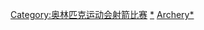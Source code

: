 {{Navbox
|name = 奥林匹克运动会射箭比赛
|title = [[夏季奥林匹克运动会射箭比赛|奥林匹克运动会射箭比赛]]
| state = {{{state|autocollapse}}}
| listclass = hlist
| titlestyle = background-color:#BFD7FF;
| imageleftstyle = width:60px; <!-- minimize width used by left image cell -->
| imagestyle = width:60px; <!-- same as imageleftstyle to center the list -->
| image = [[File:No image.svg|40px|link=]] <!-- empty right image to center the list -->
| imageleft = [[Image:Archery pictogram.svg|40px]]
|list1 =* <span style="color:#aaa">1896</span>
* [[1900年夏季奥林匹克运动会射箭比赛|1900]]
* [[1904年夏季奥林匹克运动会射箭比赛|1904]]
* [[1908年夏季奥林匹克运动会射箭比赛|1908]]
* <span style="color:#aaa">1912</span>
* [[1920年夏季奥林匹克运动会射箭比赛|1920]]
* <span style="color:#aaa">1924-1968</span>
* [[1972年夏季奥林匹克运动会射箭比赛|1972]]
* [[1976年夏季奥林匹克运动会射箭比赛|1976]]
* [[1980年夏季奥林匹克运动会射箭比赛|1980]]
* [[1984年夏季奥林匹克运动会射箭比赛|1984]]
* [[1988年夏季奥林匹克运动会射箭比赛|1988]]
* [[1992年夏季奥林匹克运动会射箭比赛|1992]]
* [[1996年夏季奧林匹克運動會射箭比賽|1996]]
* [[2000年夏季奥林匹克运动会射箭比赛|2000]]
* [[2004年夏季奥林匹克运动会射箭比赛|2004]]
* [[2008年夏季奧林匹克運動會射箭比賽|2008]]
* [[2012年夏季奧林匹克運動會射箭比賽|2012]]
* [[2016年夏季奧林匹克運動會射箭比賽|2016]]
* [[2020年夏季奧林匹克運動會射箭比賽|2020]]
|belowclass = hlist
|below = 
* [[奥林匹克运动会射箭奖牌得主列表|獎牌得主列表]]
* [[奥林匹克运动会射箭纪录列表|奧林匹克運動會紀錄列表]]
* [[奧運射箭場館列表|場館列表]]
|belowstyle = background:#BFD7FF;
}}<includeonly>[[Category:奥林匹克运动会射箭比赛]]</includeonly><noinclude>
{{collapsible option}}
[[Category:奥林匹克运动会射箭比赛|*]]
[[Category:夏季奧林匹克運動會射箭比賽導航模板|Archery*]]
</noinclude>